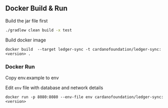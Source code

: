 
## Docker Build & Run

Build the jar file first

```bash
./gradlew clean build -x test
```

Build docker image


```shell
docker build  --target ledger-sync -t cardanofoundation/ledger-sync:<version> .
```

### Docker Run

Copy env.example to env

Edit ``env`` file with database and network details

```shell
docker run -p 8080:8080 --env-file env cardanofoundation/ledger-sync:<version>
```
